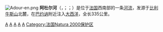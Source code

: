 {{noteTA
|G1=法国地名
|G2=单位
}}
{{Infobox river
|name              = 阿杜尔河
|name_native       = <small>Adour<br>Ador<br>Aturri</small>
|image             = Aire-sur-l-Adour-adour.jpg
|image_caption     = 流经[[阿杜尔河畔艾尔|阿杜尔河畔艾尔]]的阿杜尔河
|map               = L'Adour (rivière).jpg
|source1_location  = [[比戈尔|上比戈尔地区]]
|mouth_location    = [[大西洋|大西洋]]
|mouth_coordinates = {{coord|43|31|46|N|1|31|25|W|name=Atlantic Ocean-Adour|display=inline,title}}
|subdivision_type1 = [[世界政區索引|国家]]
|subdivision_name1 = {{FR}}
|length            = {{convert|308|km|mi|abbr=on}}
|source1_elevation = {{convert|2200|m|ft|abbr=on}}
|discharge1_avg    = {{convert|150|m3/s|cuft/s|abbr=on}}
|basin_size        = {{convert|16880|km2|sqmi|abbr=on}}
}}
[[File:Adour-en.png|right]]
'''阿杜尔河'''（{{lang-fr|Adour}}，{{IPA-fr|aduʁ}}；{{lang-oc|Ador}}；{{lang-eu|Aturri}}）是位于[[法国|法国]]西南部的一条[[河流|河流]]，发源于[[比利牛斯山|比利牛斯山]]北麓，在[[巴约讷|巴约讷]]附近注入[[大西洋|大西洋]]，全长335公里。

{{France-geo-stub}}

[[Category:法国河流|A]]
[[Category:上比利牛斯省河流|A]]
[[Category:热尔省河流|A]]
[[Category:朗德省河流|A]]
[[Category:大西洋比利牛斯省河流|A]]
[[Category:法国Natura_2000保护区|Category:法国Natura 2000保护区]]